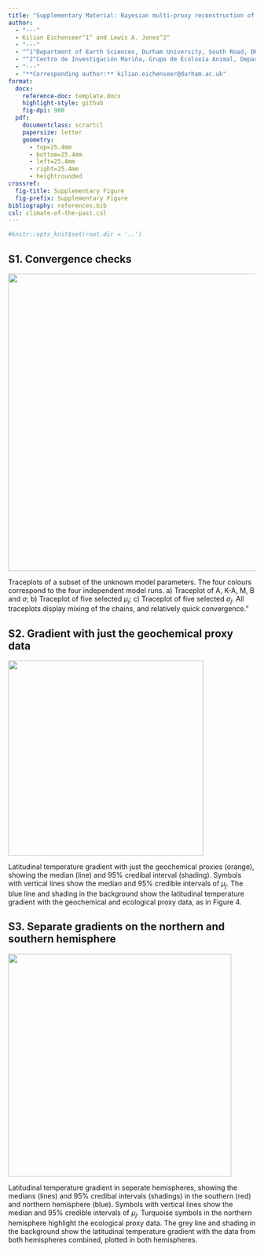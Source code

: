 ```yaml
---
title: "Supplementary Material: Bayesian multi-proxy reconstruction of early Eocene latitudinal temperature gradients"
author:
  - "---"
  - Kilian Eichenseer^1^ and Lewis A. Jones^2^
  - "---"
  - "^1^Department of Earth Sciences, Durham University, South Road, DH1 3LE, Durham, United Kingdom"
  - "^2^Centro de Investigación Mariña, Grupo de Ecoloxía Animal, Departamento de Ecoloxía e Bioloxía Animal, Universidade de Vigo, 36310 Vigo, Spain."
  - "---"
  - "**Corresponding author:** kilian.eichenseer@durham.ac.uk"
format:
  docx:
    reference-doc: template.docx
    highlight-style: github
    fig-dpi: 900
  pdf:
    documentclass: scrartcl
    papersize: letter
    geometry:
      - top=25.4mm
      - bottom=25.4mm
      - left=25.4mm
      - right=25.4mm
      - heightrounded
crossref:
  fig-title: Supplementary Figure
  fig-prefix: Supplementary Figure
bibliography: references.bib
csl: climate-of-the-past.csl
---
```


```r
#knitr::opts_knit$set(root.dir = '..')
```

## S1. Convergence checks


::: {#fig-S1}
![](../figures/SM/FigS1-Traceplot.jpg){width="16cm"}

Traceplots of a subset of the unknown model parameters. The four colours correspond to the four independent model runs. a) Traceplot of A, K-A, M, B and $\sigma$; b) Traceplot of five selected $\mu_j$; c) Traceplot of five selected $\sigma_j$. All traceplots display mixing of the chains, and relatively quick convergence."
:::



## S2. Gradient with just the geochemical proxy data
::: {#fig-S2}
![](../figures/SM/FigS2_geochem_eeco.png){width="10.5cm"}

Latitudinal temperature gradient with just the geochemical proxies (orange), showing the median (line) and 95% credibal interval (shading). Symbols with vertical lines show the median and 95% credible intervals of $\mu_j$. The blue line and shading in the background show the latitudinal temperature gradient with the geochemical and ecological proxy data, as in Figure 4.
:::



## S3. Separate gradients on the northern and southern hemisphere
::: {#fig-S3}
![](../figures/SM/FigS3_north_south_eeco.png){width="12cm"}

Latitudinal temperature gradient in seperate hemispheres, showing the medians (lines) and 95% credibal intervals (shadings) in the southern (red) and northern hemisphere (blue). Symbols with vertical lines show the median and 95% credible intervals of $\mu_j$. Turquoise symbols in the northern hemisphere highlight the ecological proxy data. The grey line and shading in the background show the latitudinal temperature gradient with the data from both hemispheres combined, plotted in both hemispheres.
:::
<!-- REMOVED
```r
setwd('..') # move up to parent folder of /manuscript
knitr::include_graphics("D://Github/PalaeoClimateGradient/figures/SM/FigS4_different_gradients.png", error = FALSE)
```
-->